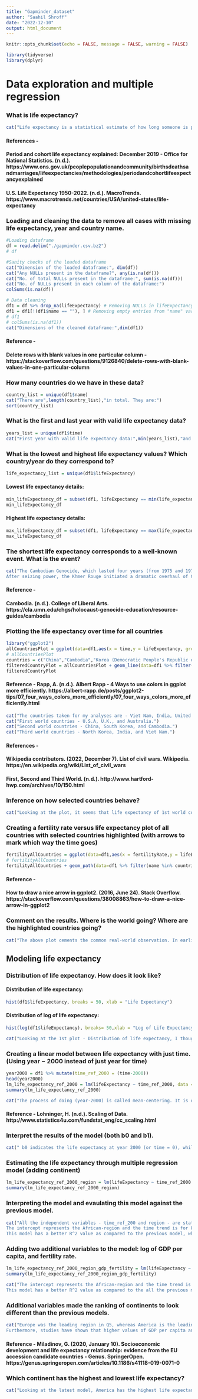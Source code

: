---
title: "Gapminder_dataset"
author: "Saahil Shroff"
date: "2022-12-10"
output: html_document
---

```{r setup, include=FALSE}
knitr::opts_chunk$set(echo = FALSE, message = FALSE, warning = FALSE)

library(tidyverse)
library(dplyr)
```

# Data exploration and multiple regression

### What is life expectancy?
```{r}
cat("Life expectancy is a statistical estimate of how long someone is predicted to live based on their birth year, present age, and other demographic parameters such as gender. It is used to evaluate and determine a variety of critical policies that have an influence on everyday living, such as setting the State Pension age and focusing health policy activities. The current life expectancy for U.S. in 2022 is 79.05 years, a 0.08% increase from 2021.")
```
#### References - 
#### Period and cohort life expectancy explained: December 2019 - Office for National Statistics. (n.d.). https://www.ons.gov.uk/peoplepopulationandcommunity/birthsdeathsandmarriages/lifeexpectancies/methodologies/periodandcohortlifeexpectancyexplained
#### U.S. Life Expectancy 1950-2022. (n.d.). MacroTrends. https://www.macrotrends.net/countries/USA/united-states/life-expectancy

### Loading and cleaning the data to remove all cases with missing life expectancy, year and country name.
```{r cache=TRUE}
#Loading dataframe 
df = read.delim("./gapminder.csv.bz2")
# df

#Sanity checks of the loaded dataframe
cat("Dimension of the loaded dataframe:", dim(df))
cat("Any NULLs present in the dataframe?", any(is.na(df)))
cat("No. of total NULLs present in the dataframe:", sum(is.na(df)))
cat("No. of NULLs present in each column of the dataframe:")
colSums(is.na(df))

# Data cleaning
df1 = df %>% drop_na(lifeExpectancy) # Removing NULLs in lifeExpectancy and time
df1 = df1[!(df1$name == ""), ] # Removing empty entries from "name" variable
# df1
# colSums(is.na(df1))
cat("Dimensions of the cleaned dataframe:",dim(df1))
```
#### Reference - 
#### Delete rows with blank values in one particular column - https://stackoverflow.com/questions/9126840/delete-rows-with-blank-values-in-one-particular-column

### How many countries do we have in these data?
```{r}
country_list = unique(df1$name)
cat("There are",length(country_list),"in total. They are:")
sort(country_list)
```

### What is the first and last year with valid life expectancy data?
```{r}
years_list = unique(df1$time)
cat("First year with valid life expectancy data:",min(years_list),"and last year with valid life expectancy data:",max(years_list))
```
### What is the lowest and highest life expectancy values? Which country/year do they correspond to?
```{r}
life_expectancy_list = unique(df1$lifeExpectancy)
```
#### Lowest life expectancy details:
```{r}
min_lifeExpectancy_df = subset(df1, lifeExpectancy == min(life_expectancy_list), select = c(name,time,lifeExpectancy))
min_lifeExpectancy_df
```
#### Highest life expectancy details:
```{r}
max_lifeExpectancy_df = subset(df1, lifeExpectancy == max(life_expectancy_list), select = c(name,time,lifeExpectancy))
max_lifeExpectancy_df
```

### The shortest life expectancy corresponds to a well-known event. What is the event?
```{r}
cat("The Cambodian Genocide, which lasted four years (from 1975 and 1979), was a wave of mass violence that murdered between 1.5 and 3 million people at the hands of the Khmer Rouge, a communist political organization. Following the Cambodian Civil War, the Khmer Rouge seized power in the country. 
After seizing power, the Khmer Rouge initiated a dramatic overhaul of Cambodian society. This entailed the forcible relocation of city people to the countryside, where they would be compelled to work as farmers, digging canals and tending crops. Mismanagement of the country's economy resulted in food and medication shortages, and untold thousands of people died of sickness and famine. Families were also divided. The Khmer Rouge established work brigades, dividing them into categories based on age and gender. Hundreds of thousands of Cambodians died as a result of this program.")
```
#### Reference - 
#### Cambodia. (n.d.). College of Liberal Arts. https://cla.umn.edu/chgs/holocaust-genocide-education/resource-guides/cambodia


### Plotting the life expectancy over time for all countries
```{r}
library("ggplot2")
allCountriesPlot = ggplot(data=df1,aes(x = time,y = lifeExpectancy, group = name)) + geom_line(color = "gray", aes(alpha = 0.2)) #background gray plot
# allCountriesPlot
countries = c("China","Cambodia","Korea (Democratic People's Republic of)", "United States of America","United Kingdom of Great Britain and Northern Ireland","Korea, Republic of","Viet Nam","India", "Australia")
filteredCountryPlot = allCountriesPlot + geom_line(data=df1 %>% filter(name %in% countries), aes(col=name)) # Filtering country based on selection
filteredCountryPlot
```

#### Reference - Rapp, A. (n.d.). Albert Rapp - 4 Ways to use colors in ggplot more efficiently. https://albert-rapp.de/posts/ggplot2-tips/07_four_ways_colors_more_efficiently/07_four_ways_colors_more_efficiently.html
```{r}
cat("The countries taken for my analyses are - Viet Nam, India, United Kingdom (represented as United Kingdom of Great Britain and Northern Ireland), Australia, and North Korea (represented as Korea, Republic of), Cambodia, China, United States of America (or U.S.A), South Korea (represented as Korea (Democratic People's Republic of)). All in all, I have taken a different mix of countries that are not only from different continents, but also can be identified as First,Second, or Third World Countries.")
cat("First world countries - U.S.A, U.K., and Australia.") 
cat("Second world countries - China, South Korea, and Cambodia.") 
cat("Third world countries - North Korea, India, and Viet Nam.")
```

#### References - 
#### Wikipedia contributors. (2022, December 7). List of civil wars. Wikipedia. https://en.wikipedia.org/wiki/List_of_civil_wars
#### First, Second and Third World. (n.d.). http://www.hartford-hwp.com/archives/10/150.html


### Inference on how selected countries behave? 
```{r}
cat("Looking at the plot, it seems that life expectancy of 1st world countries w.r.t time steadily increases. These countries have had amongst the highest life expectancy from the beginning (year 1960) and have been able to keep their place in the top. For second world countries, we see some set backs to the life expectancy (a trough in the plot indicates this), but they have soon been able to recover from it and have picked up pace. In case of third world countries, the growth of life expectancy (seen by the steepness of the line) has been highest across the other 2 categories of countries.")
```

### Creating a fertility rate versus life expectancy plot of all countries with selected countries highlighted (with arrows to mark which way the time goes)
```{r}
fertilityAllCountries = ggplot(data=df1,aes(x = fertilityRate,y = lifeExpectancy, group = name)) + geom_path (color = "gray", aes(alpha=0.2)) #background gray plot
# fertilityAllCountries
fertilityAllCountries + geom_path(data=df1 %>% filter(name %in% countries), aes(col=name), arrow = arrow(length=unit(0.10,"cm"))) # Filtering country based on selection
```

#### Reference - 
#### How to draw a nice arrow in ggplot2. (2016, June 24). Stack Overflow. https://stackoverflow.com/questions/38008863/how-to-draw-a-nice-arrow-in-ggplot2

### Comment on the results. Where is the world going? Where are the highlighted countries going?
```{r}
cat("The above plot cements the common real-world observation. In earlier times (1960's - 2000's), the life expectancy was low and people had larger families (indicated by higher fertility rate); one can attribute lower life expectancy to low advancements in the healtcare and medical domain. However, since the 2000's, people have started having nuclear families of 3 or 4 individuals, which is shown by fertility rate going <2.5, and with the new medical equipments and better standard of living, individuals are living for a longer time (indicated by the arrow < 70). This phenomena is observed throughout the world, thus in the future we can hope to see smaller families with higher life expectancy.")
```
## Modeling life expectancy
### Distribution of life expectancy. How does it look like? 
#### Distribution of life expectancy:
```{r}
hist(df1$lifeExpectancy, breaks = 50, xlab = "Life Expectancy")
```

#### Distribution of log of life expectancy:
```{r}
hist(log(df1$lifeExpectancy), breaks= 50,xlab = "Log of Life Expectancy")
```
```{r}
cat("Looking at the 1st plot - Distribution of life expectancy, I thought that log transformation would be required. While the plot is normally distributed, it was right-skewed; hence, I thought doing a log-transformation will create the plot normally distributed in the centre. However, when I checked the distribution of the log-transformed life expectancy variable, my assumption was wrong; the plot was still right-skewed. All in all, there is no difference between the 2 plots in terms of skewness. As a result, I am NOT taking a log-transformation and going with the original distribution.")
```

### Creating a linear model between life expectancy with just time. (Using year − 2000 instead of just year for time)
```{r}
year2000 = df1 %>% mutate(time_ref_2000 = (time-2000))
head(year2000)
lm_life_expectancy_ref_2000 = lm(lifeExpectancy ~ time_ref_2000, data = year2000)
summary(lm_life_expectancy_ref_2000)
```

```{r}
cat("The process of doing (year-2000) is called mean-centering. It is done so that it changes the interpretation of the intercept in a very helpful way. For instance, if we do not scale/mean-centre the year, the life expectancy will come out as negative, which cannot be the case. Thus, it is a required step for furhter model interpretation.")
```

#### Reference - Lohninger, H. (n.d.). Scaling of Data. http://www.statistics4u.com/fundstat_eng/cc_scaling.html

### Interpret the results of the model (both b0 and b1).
```{r}
cat(" b0 indicates the life expectancy at year 2000 (or time = 0), while b1 indicates that with as time ahead moves by 1year, the life expectancy in the world increases by 0.3087 years")
```
### Estimating the life expectancy through multiple regression model (adding continent)
```{r}
lm_life_expectancy_ref_2000_region = lm(lifeExpectancy ~ time_ref_2000 + region, data = year2000)
summary(lm_life_expectancy_ref_2000_region)
```
### Interpreting the model and evaulating this model against the previous model.
```{r}
cat("All the independent variables - time_ref_200 and region - are statistically significant to predict the life expectancy. It can be said since each of the factors are <2e-16, which is outside the 95% confidence interval.
The intercept represents the African-region and the time trend is for 80 years (1960 - 2020), centered at 2000.
This model has a better R^2 value as compared to the previous model, which suggests that this is a stronger and a more reliable model as compare to the previous one. Additionally, the difference between R^2 and adjusted R^2 is minimal, which means each independent variables actually have an effect on the performance of the model.")
```

### Adding two additional variables to the model: log of GDP per capita, and fertility rate.
```{r}
lm_life_expectancy_ref_2000_region_gdp_fertility = lm(lifeExpectancy ~ time_ref_2000 + region + log(GDP_PC) + fertilityRate, data = year2000)
summary(lm_life_expectancy_ref_2000_region_gdp_fertility)
```

```{r}
cat("The intercept represents the African-region and the time trend is for 80 years (1960 - 2020), centered at 2000. The new parameters - GDP_PC and fertilityRate - are both statistically significant as well as their p-value is <2e-16 (<0.05), which means that it is outside the 95% confidence interval and plays a role in prediciting the dependent variable.
This model has a better R^2 value as compared to the all the previous models, which suggests that this is a stronger and a more reliable model as compare to both the previous ones. Additionally, the difference between R^2 and adjusted R^2 is minimal, which means each independent variables actually have an effect on the performance of the model.")
```

### Additional variables made the ranking of continents to look different than the previous models.
```{r}
cat("Europe was the leading region in Q5, whereas America is the leading region now when we introduce other socio-economic variables such as GDP & fertility rate. The major cause of the order of regions changing as we keep adding additional variables is because every new beta value has an influence on the cohesiveness with which all the other factors are impacting the dependent variable.
Furthermore, studies have shown that higher values of GDP per capita and lower values of infant mortality levels lead to higher life expectancy at birth suggesting that longevity of people in these five countries is increasing, which is cemented through the above model.")
```
#### Reference - Miladinov, G. (2020, January 10). Socioeconomic development and life expectancy relationship: evidence from the EU accession candidate countries - Genus. SpringerOpen. https://genus.springeropen.com/articles/10.1186/s41118-019-0071-0


### Which continent has the highest and lowest life expectancy?
```{r}
cat("Looking at the latest model, America has the highest life expectancy, while Europe has the lowest life expectancy.")
```
